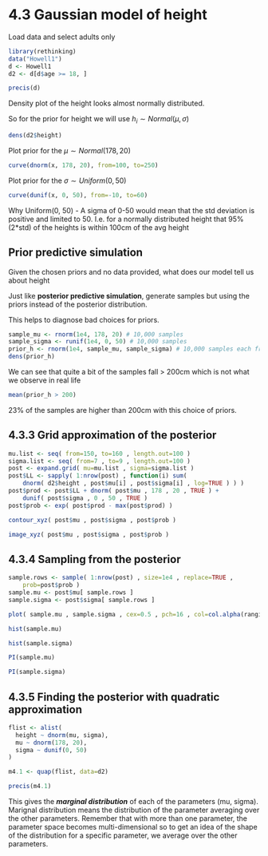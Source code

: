 # 4.3 Gaussian model of height

Load data and select adults only

```r
library(rethinking)
data("Howell1")
d <- Howell1
d2 <- d[d$age >= 18, ]
```

```r
precis(d)
```

Density plot of the height looks almost normally distributed.

So for the prior for height we will use $h_i \sim Normal(\mu, \sigma)$

```r
dens(d2$height)
```

Plot prior for the $\mu \sim Normal(178, 20)$

```r
curve(dnorm(x, 178, 20), from=100, to=250)
```

Plot prior for the $\sigma \sim Uniform(0, 50)$

```r
curve(dunif(x, 0, 50), from=-10, to=60)
```

Why Uniform(0, 50) - A sigma of 0-50 would mean that the std deviation is positive and limited to 50. I.e. for a normally distributed height that 95% (2\*std) of the heights is within 100cm of the avg height

## Prior predictive simulation

Given the chosen priors and no data provided, what does our model tell us about height

Just like **posterior predictive simulation**, generate samples but using the priors instead of the posterior distribution.

This helps to diagnose bad choices for priors.

```r
sample_mu <- rnorm(1e4, 178, 20) # 10,000 samples
sample_sigma <- runif(1e4, 0, 50) # 10,000 samples
prior_h <- rnorm(1e4, sample_mu, sample_sigma) # 10,000 samples each from the corresponding sample for mu and sigma
dens(prior_h)
```

We can see that quite a bit of the samples fall \> 200cm which is not what we observe in real life

```r
mean(prior_h > 200)
```

23% of the samples are higher than 200cm with this choice of priors.

## 4.3.3 Grid approximation of the posterior

```r
mu.list <- seq( from=150, to=160 , length.out=100 )
sigma.list <- seq( from=7 , to=9 , length.out=100 )
post <- expand.grid( mu=mu.list , sigma=sigma.list )
post$LL <- sapply( 1:nrow(post) , function(i) sum(
    dnorm( d2$height , post$mu[i] , post$sigma[i] , log=TRUE ) ) )
post$prod <- post$LL + dnorm( post$mu , 178 , 20 , TRUE ) +
    dunif( post$sigma , 0 , 50 , TRUE )
post$prob <- exp( post$prod - max(post$prod) )
```

```r
contour_xyz( post$mu , post$sigma , post$prob )
```

```r
image_xyz( post$mu , post$sigma , post$prob )
```

## 4.3.4 Sampling from the posterior

```r
sample.rows <- sample( 1:nrow(post) , size=1e4 , replace=TRUE ,
    prob=post$prob )
sample.mu <- post$mu[ sample.rows ]
sample.sigma <- post$sigma[ sample.rows ]
```

```r
plot( sample.mu , sample.sigma , cex=0.5 , pch=16 , col=col.alpha(rangi2,0.1) )
```

```r
hist(sample.mu)
```

```r
hist(sample.sigma)
```

```r
PI(sample.mu)
```

```r
PI(sample.sigma)
```

## 4.3.5 Finding the posterior with quadratic approximation

```r
flist <- alist(
  height ~ dnorm(mu, sigma),
  mu ~ dnorm(178, 20),
  sigma ~ dunif(0, 50)
)
```

```r
m4.1 <- quap(flist, data=d2)
```

```r
precis(m4.1)
```

This gives the ***marginal distribution*** of each of the parameters (mu, sigma). Marignal distribution means the distribution of the parameter averaging over the other parameters. Remember that with more than one parameter, the parameter space becomes multi-dimensional so to get an idea of the shape of the distribution for a specific parameter, we average over the other parameters.
